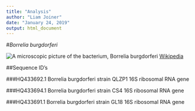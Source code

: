 ---
title: "Analysis"
author: "Liam Joiner"
date: "January 24, 2019"
output: html_document
---

#*Borrelia burgdorferi*

![A microscopic picture of the bacterium, *Borrelia burgdorferi*](Borrelia burgdorferi.jpg)
[Wikipedia](https://en.wikipedia.org/wiki/Borrelia_burgdorferi)

##Sequence ID's


###HQ433692.1 Borrelia burgdorferi strain QLZP1 16S ribosomal RNA gene

###HQ433694.1 Borrelia burgdorferi strain CS4 16S ribosomal RNA gene

###HQ433691.1 Borrelia burgdorferi strain GL18 16S ribosomal RNA gene

